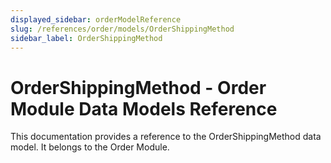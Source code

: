```yaml
---
displayed_sidebar: orderModelReference
slug: /references/order/models/OrderShippingMethod
sidebar_label: OrderShippingMethod
---
```



# OrderShippingMethod - Order Module Data Models Reference

This documentation provides a reference to the OrderShippingMethod data model. It belongs to the Order Module.

<SourceCodeLink link="https://github.com/medusajs/medusa/blob/a503bbe5963f95710f599c466dfb2c3956914e06/packages/modules/order/src/models/shipping-method.ts#L40" />
